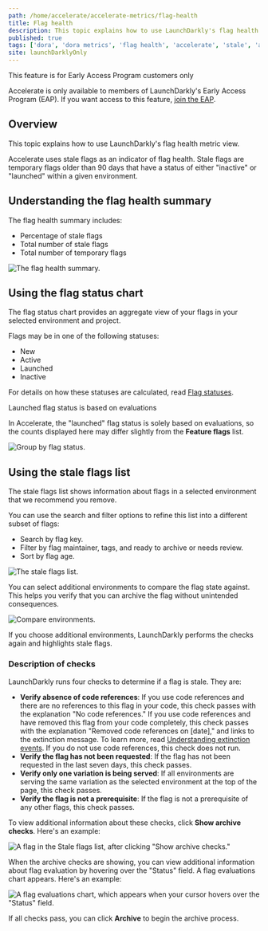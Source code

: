 ```yaml
---
path: /home/accelerate/accelerate-metrics/flag-health
title: Flag health
description: This topic explains how to use LaunchDarkly's flag health metric view.
published: true
tags: ['dora', 'dora metrics', 'flag health', 'accelerate', 'stale', 'archive']
site: launchDarklyOnly
---
```


<Callout intent="info">
<CalloutTitle>This feature is for Early Access Program customers only</CalloutTitle>
<CalloutDescription>

Accelerate is only available to members of LaunchDarkly's Early Access Program (EAP). If you want access to this feature, [join the EAP](https://launchdarkly.com/eap).

</CalloutDescription>
</Callout>

## Overview

This topic explains how to use LaunchDarkly's flag health metric view.

Accelerate uses stale flags as an indicator of flag health. Stale flags are temporary flags older than 90 days that have a status of either "inactive" or "launched" within a given environment.

## Understanding the flag health summary

The flag health summary includes:

- Percentage of stale flags
- Total number of stale flags
- Total number of temporary flags

![The flag health summary.](accelerate-flag-health-summary.png)

## Using the flag status chart

The flag status chart provides an aggregate view of your flags in your selected environment and project. 

Flags may be in one of the following statuses:

* New
* Active
* Launched
* Inactive

For details on how these statuses are calculated, read [Flag statuses](/home/code/flag-status/#using-the-flag-status-indicator).

<Callout intent="info">
<CalloutTitle>Launched flag status is based on evaluations</CalloutTitle>
<CalloutDescription>

In Accelerate, the "launched" flag status is solely based on evaluations, so the counts displayed here may differ slightly from the **Feature flags** list.

</CalloutDescription>
</Callout>

![Group by flag status.](accelerate-flag-status.png)

## Using the stale flags list

The stale flags list shows information about flags in a selected environment that we recommend you remove.

You can use the search and filter options to refine this list into a different subset of flags:
- Search by flag key.
- Filter by flag maintainer, tags, and ready to archive or needs review.
- Sort by flag age.

![The stale flags list.](accelerate-flag-health-stale-flag-list.png)

You can select additional environments to compare the flag state against. This helps you verify that you can archive the flag without unintended consequences.

![Compare environments.](accelerate-flag-health-compare-env.png)

If you choose additional environments, LaunchDarkly performs the checks again and highlights stale flags.

### Description of checks

LaunchDarkly runs four checks to determine if a flag is stale. They are:

- **Verify absence of code references**: If you use code references and there are no references to this flag in your code, this check passes with the explanation "No code references." If you use code references and have removed this flag from your code completely, this check passes with the explanation "Removed code references on [date]," and links to the extinction message. To learn more, read [Understanding extinction events](/home/code/code-references#understanding-extinction-events). If you do not use code references, this check does not run.
- **Verify the flag has not been requested**: If the flag has not been requested in the last seven days, this check passes.
- **Verify only one variation is being served**: If all environments are serving the same variation as the selected environment at the top of the page, this check passes.
- **Verify the flag is not a prerequisite**: If the flag is not a prerequisite of any other flags, this check passes.

To view additional information about these checks, click **Show archive checks**. Here's an example:

![A flag in the Stale flags list, after clicking "Show archive checks."](accelerate-stale-flags-archive-checks.png)

When the archive checks are showing, you can view additional information about flag evaluation by hovering over the "Status" field. A flag evaluations chart appears. Here's an example:

![A flag evaluations chart, which appears when your cursor hovers over the "Status" field.](accelerate-stale-flags-flag-eval-chart.png) 

If all checks pass, you can click **Archive** to begin the archive process.
